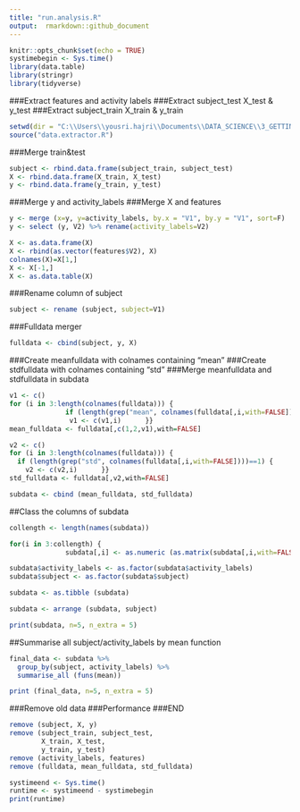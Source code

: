 ---
title: "run.analysis.R"
output:  rmarkdown::github_document
---

```{r setup}
knitr::opts_chunk$set(echo = TRUE)
systimebegin <- Sys.time()
library(data.table)
library(stringr)
library(tidyverse)
```

###Extract features and activity labels
###Extract subject_test X_test & y_test 
###Extract subject_train X_train & y_train 

``` {r}
setwd(dir = "C:\\Users\\yousri.hajri\\Documents\\DATA_SCIENCE\\3_GETTING_AND_CLEANING_DATA\\WEEK4\\run_analysis.R")
source("data.extractor.R")

```

###Merge train&test


```{r}
subject <- rbind.data.frame(subject_train, subject_test)
X <- rbind.data.frame(X_train, X_test)
y <- rbind.data.frame(y_train, y_test)

```

###Merge y and activity_labels
###Merge X and features


```{r}
y <- merge (x=y, y=activity_labels, by.x = "V1", by.y = "V1", sort=F) 
y <- select (y, V2) %>% rename(activity_labels=V2)

X <- as.data.frame(X)
X <- rbind(as.vector(features$V2), X)
colnames(X)=X[1,]
X <- X[-1,]
X <- as.data.table(X)

```

###Rename column of subject

```{r}
subject <- rename (subject, subject=V1)

```


###Fulldata merger

```{r}
fulldata <- cbind(subject, y, X)


```



###Create meanfulldata with colnames containing "mean"
###Create stdfulldata with colnames containing "std"
###Merge meanfulldata and stdfulldata in subdata

```{r}

v1 <- c()
for (i in 3:length(colnames(fulldata))) {
              if (length(grep("mean", colnames(fulldata[,i,with=FALSE])))==1) {
               v1 <- c(v1,i)      }}
mean_fulldata <- fulldata[,c(1,2,v1),with=FALSE]

v2 <- c()
for (i in 3:length(colnames(fulldata))) {
  if (length(grep("std", colnames(fulldata[,i,with=FALSE])))==1) {
    v2 <- c(v2,i)      }}
std_fulldata <- fulldata[,v2,with=FALSE]

subdata <- cbind (mean_fulldata, std_fulldata)

```


##Class the columns of subdata 

```{r}
collength <- length(names(subdata))

for(i in 3:collength) {
              subdata[,i] <- as.numeric (as.matrix(subdata[,i,with=FALSE])) }

subdata$activity_labels <- as.factor(subdata$activity_labels)
subdata$subject <- as.factor(subdata$subject)

subdata <- as.tibble (subdata)

subdata <- arrange (subdata, subject)

print(subdata, n=5, n_extra = 5)

```

##Summarise all subject/activity_labels by mean function

```{r}
final_data <- subdata %>%
  group_by(subject, activity_labels) %>%
  summarise_all (funs(mean))

print (final_data, n=5, n_extra = 5)

```


###Remove old data
###Performance
###END

```{r}
remove (subject, X, y)
remove (subject_train, subject_test,
        X_train, X_test,
        y_train, y_test)
remove (activity_labels, features)
remove (fulldata, mean_fulldata, std_fulldata)

systimeend <- Sys.time()
runtime <- systimeend - systimebegin
print(runtime)

```

